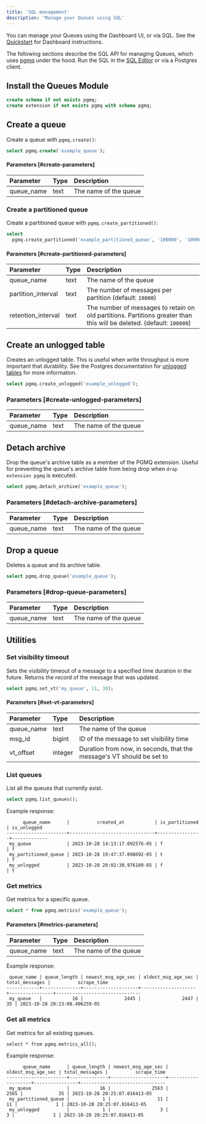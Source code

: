 ```yaml
---
title: 'SQL management'
description: 'Manage your Queues using SQL'
---
```


You can manage your Queues using the Dashboard UI, or via SQL. See the [Quickstart](/guides/queues/quickstart) for Dashboard instructions.

The following sections describe the SQL API for managing Queues, which uses [pgmq](https://github.com/tembo-io/pgmq) under the hood. Run the SQL in the [SQL Editor](/dashboard/project/_/sql/new) or via a Postgres client.

## Install the Queues Module

```sql
create schema if not exists pgmq;
create extension if not exists pgmq with schema pgmq;
```

## Create a queue

Create a queue with `pgmq.create()`:

```sql
select pgmq.create('example_queue');
```

#### Parameters [#create-parameters]

| Parameter  | Type | Description           |
| :--------- | :--- | :-------------------- |
| queue_name | text | The name of the queue |

### Create a partitioned queue

Create a partitioned queue with `pgmq.create_partitioned()`:

```sql
select
  pgmq.create_partitioned('example_partitioned_queue', '100000', '10000000');
```

#### Parameters [#create-partitioned-parameters]

| Parameter          | Type | Description                                                                                                           |
| :----------------- | :--- | :-------------------------------------------------------------------------------------------------------------------- |
| queue_name         | text | The name of the queue                                                                                                 |
| partition_interval | text | The number of messages per partition (default: `10000`)                                                               |
| retention_interval | text | The number of messages to retain on old partitions. Partitions greater than this will be deleted. (default: `100000`) |

## Create an unlogged table

Creates an unlogged table. This is useful when write throughput is more important that durability.
See the Postgres documentation for [unlogged tables](https://www.postgresql.org/docs/current/sql-createtable.html#SQL-CREATETABLE-UNLOGGED) for more information.

```sql
select pgmq.create_unlogged('example_unlogged');
```

### Parameters [#create-unlogged-parameters]

| Parameter  | Type | Description           |
| :--------- | :--- | :-------------------- |
| queue_name | text | The name of the queue |

## Detach archive

Drop the queue's archive table as a member of the PGMQ extension. Useful for preventing the queue's archive table from being drop when `drop extension pgmq` is executed.

```sql
select pgmq.detach_archive('example_queue');
```

### Parameters [#detach-archive-parameters]

| Parameter  | Type | Description           |
| :--------- | :--- | :-------------------- |
| queue_name | text | The name of the queue |

## Drop a queue

Deletes a queue and its archive table.

```sql
select pgmq.drop_queue('example_queue');
```

### Parameters [#drop-queue-parameters]

| Parameter  | Type | Description           |
| :--------- | :--- | :-------------------- |
| queue_name | text | The name of the queue |

## Utilities

### Set visibility timeout

Sets the visibility timeout of a message to a specified time duration in the future. Returns the record of the message that was updated.

```sql
select pgmq.set_vt('my_queue', 11, 30);
```

#### Parameters [#set-vt-parameters]

| Parameter  | Type    | Description                                                           |
| :--------- | :------ | :-------------------------------------------------------------------- |
| queue_name | text    | The name of the queue                                                 |
| msg_id     | bigint  | ID of the message to set visibility time                              |
| vt_offset  | integer | Duration from now, in seconds, that the message's VT should be set to |

### List queues

List all the queues that currently exist.

```sql
select pgmq.list_queues();
```

Example response:

```text
      queue_name      |          created_at           | is_partitioned | is_unlogged
----------------------+-------------------------------+----------------+-------------
 my_queue             | 2023-10-28 14:13:17.092576-05 | f              | f
 my_partitioned_queue | 2023-10-28 19:47:37.098692-05 | t              | f
 my_unlogged          | 2023-10-28 20:02:30.976109-05 | f              | t
```

### Get metrics

Get metrics for a specific queue.

```sql
select * from pgmq.metrics('example_queue');
```

#### Parameters [#metrics-parameters]

| Parameter  | Type | Description           |
| :--------- | :--- | :-------------------- |
| queue_name | text | The name of the queue |

Example response:

```text
 queue_name | queue_length | newest_msg_age_sec | oldest_msg_age_sec | total_messages |          scrape_time
------------+--------------+--------------------+--------------------+----------------+-------------------------------
 my_queue   |           16 |               2445 |               2447 |             35 | 2023-10-28 20:23:08.406259-05
```

### Get all metrics

Get metrics for all existing queues.

```text
select * from pgmq.metrics_all();
```

Example response:

```text
      queue_name      | queue_length | newest_msg_age_sec | oldest_msg_age_sec | total_messages |          scrape_time
----------------------+--------------+--------------------+--------------------+----------------+-------------------------------
 my_queue             |           16 |               2563 |               2565 |             35 | 2023-10-28 20:25:07.016413-05
 my_partitioned_queue |            1 |                 11 |                 11 |              1 | 2023-10-28 20:25:07.016413-05
 my_unlogged          |            1 |                  3 |                  3 |              1 | 2023-10-28 20:25:07.016413-05
```
